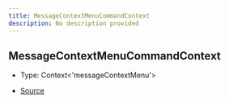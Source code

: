 ```yaml
---
title: MessageContextMenuCommandContext
description: No description provided
---
```


## MessageContextMenuCommandContext

- Type: Context\<'messageContextMenu'>

- [Source](https://github.com/underctrl-io/commandkit/blob/f8cc07d11d2ae5ed7f529adff1649936223e27b2/packages/commandkit/src/app/commands/Context.ts#L69)
